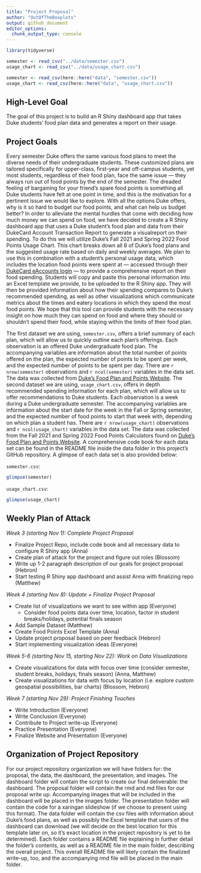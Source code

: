 ```yaml
---
title: "Project Proposal"
author: "OutOfTheBoxplots"
output: github_document
editor_options: 
  chunk_output_type: console
---
```

```r
library(tidyverse)

semester <- read_csv("../data/semester.csv")
usage_chart <- read_csv("../data/usage_chart.csv")

semester <- read_csv(here::here("data", "semester.csv"))
usage_chart <- read_csv(here::here("data", "usage_chart.csv"))

```

## High-Level Goal

The goal of this project is to build an R Shiny dashboard app that takes Duke 
students’ food plan data and generates a report on their usage.

## Project Goals

Every semester Duke offers the same various food plans to meet the diverse needs 
of their undergraduate students. These customized plans are tailored 
specifically for upper-class, first-year and off-campus students, yet most 
students, regardless of their food plan, face the same issue — they always run 
out of food points by the end of the semester. The dreaded feeling of bargaining 
for your friend’s spare food points is something all Duke students have felt at 
one point in time, and this is the motivation for a pertinent issue we would 
like to explore. With all the options Duke offers, why is it so hard to budget 
our food points, and what can help us budget better? In order to alleviate the 
mental hurdles that come with deciding how much money we can spend on food, we 
have decided to create a R Shiny dashboard app that uses a Duke student’s food 
plan and data from their DukeCard Account Transaction Report to generate a 
visualreport on their spending. To do this we will utilize Duke’s Fall 2021 and 
Spring 2022 Food Points Usage Chart. This chart breaks down all 8 of Duke’s food 
plans and the suggested usage rate based on daily and weekly averages. We plan 
to use this in combination with a student’s personal usage data, which includes 
the location food points were spent at — accessed through their [DukeCard eAccounts login](https://dukecard.duke.edu/manage-your-dukecard) — to provide a 
comprehensive report on their food spending. Students will copy and paste this 
personal information into an Excel template we provide, to be uploaded to the R 
Shiny app. They will then be provided information about how their spending 
compares to Duke's recommended spending, as well as other visualizations which 
communicate metrics about the times and eatery locations in which they spend the 
most food points. We hope that this tool can provide students with the necessary 
insight on how much they can spend on food and where they should or shouldn’t 
spend their food, while staying within the limits of their food plan.

The first dataset we are using, `semester.csv`, offers a brief summary of each 
plan, which will allow us to quickly outline each plan’s offerings. Each 
observation is an offered Duke undergraduate food plan. The accompanying 
variables are information about the total number of points offered on the plan, 
the expected number of points to be spent per week, and the expected number of 
points to be spent per day. There are `r nrow(semester)` observations and 
`r ncol(semester)` variables in the data set. The data was collected from 
[Duke's Food Plan and Points Website](https://studentaffairs.duke.edu/dining/plans-points). 
The second dataset we are using, `usage_chart.csv`, offers in depth recommended 
spending information for each plan, which will allow us to offer recommendations 
to Duke students. Each observation is a week during a Duke undergraduate 
semester. The accompanying variables are information about the start date for 
the week in the Fall or Spring semester, and the expected number of food points 
to start that week with, depending on which plan a student has. There are 
`r nrow(usage_chart)` observations and `r ncol(usage_chart)` variables in the 
data set. The data was collected from the Fall 2021 and Spring 2022 Food Points 
Calculators found on [Duke's Food Plan and Points Website](https://studentaffairs.duke.edu/dining/plans-points). 
A comprehensive code book for each data set can be found in the README file 
inside the data folder in this project’s GitHub repository. A glimpse of each 
data set is also provided below:

`semester.csv`:
```r
glimpse(semester)
```

`usage_chart.csv`:
```r
glimpse(usage_chart)
```

## Weekly Plan of Attack

*Week 3 (starting Nov 1): Complete Project Proposal*

- Finalize Project Repo, include code book and all necessary data to configure R 
Shiny app (Anna)
- Create plan of attack for the project and figure out roles (Blossom)
- Write up 1-2 paragraph description of our goals for project proposal (Hebron)
- Start testing R Shiny app dashboard and assist Anna with finalizing repo 
(Matthew)

*Week 4 (starting Nov 8): Update + Finalize Project Proposal*

- Create list of visualizations we want to see within app (Everyone)
  - Consider food points data over time, location, factor in student 
  breaks/holidays, potential finals season
- Add Sample Dataset (Matthew)
- Create Food Points Excel Template (Anna)
- Update project proposal based on peer feedback (Hebron)
- Start implementing visualization ideas (Everyone)

*Week 5-6 (starting Nov 15, starting Nov 22): Work on Data Visualizations*

- Create visualizations for data with focus over time (consider semester, 
student breaks, holidays, finals season) (Anna, Matthew)
- Create visualizations for data with focus by location (i.e. explore custom 
geospatial possibilities, bar charts) (Blossom, Hebron)

*Week 7 (starting Nov 29): Project Finishing Touches*

- Write Introduction (Everyone)
- Write Conclusion (Everyone)
- Contribute to Project write-up (Everyone)
- Practice Presentation (Everyone)
- Finalize Website and Presentation (Everyone)

## Organization of Project Repository

For our project repository organization we will have folders for: the proposal, 
the data, the dashboard, the presentation, and images. The dashboard folder will 
contain the script to create our final deliverable: the dashboard. The proposal 
folder will contain the rmd and md files for our proposal write up. Accompanying 
images that will be included in the dashboard will be placed in the images 
folder. The presentation folder will contain the code for a xaringan slideshow 
(if we choose to present using this format). The data folder will contain the 
csv files with information about Duke's food plans, as well as possibly the 
Excel template that users of the dashboard can download (we will decide on the 
best location for this template later on, so it's exact location in the project 
repository is yet to be determined). Each folder contains a README file 
explaining in further detail the folder’s contents, as well as a README file in 
the main folder, describing the overall project. This overall README file will 
likely contain the finalized write-up, too, and the accompanying rmd file will 
be placed in the main folder. 
